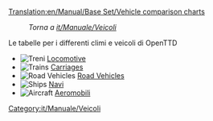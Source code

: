 [[Translation:en/Manual/Base Set/Vehicle comparison charts]]

:''Torna a [[it/Manuale/Veicoli]]''

Le tabelle per i differenti climi e veicoli di OpenTTD

*[[File:en/Manual/Manual html m16a497ce.png|Treni]] [[it/Manuale/Set base/Treni/Comparazione locomotive|Locomotive]]
*[[File:en/Manual/Manual html m16a497ce.png|Trains]] [[en/Manual/Base Set/Trains/Carriages Comparison|Carriages]]
*[[File:en/Manual/Manual html m3518e48c.png|Road Vehicles]] [[en/Manual/Base Set/Road Vehicles/Road vehicle comparison|Road Vehicles]]
*[[File:en/Manual/Manual html 53123a33.png|Ships]] [[it/Manuale/Set base/Navi/Comparazione navi|Navi]]
*[[File:en/Manual/Manual html 442702e6.png|Aircraft]] [[it/Manuale/Set base/Aeromobili/Comparazione aerei|Aeromobili]]

[[Category:it/Manuale/Veicoli]]